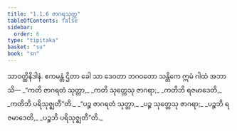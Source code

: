```yaml
---
title: "1.1.6 ဇာဂရသုတ္တ"
tableOfContents: false
sidebar:
  order: 6
type: "tipitaka"
basket: "su"
book: "sn"
---
```



<DynamicBreadcrumb />

<Division number="6" book="sn" e="ch" v="18" p="280">

<Paragraph number="19" book="sn">
သာဝတ္ထိနိဒါနံ. ဧကမန္တံ ဌိတာ ခေါ သာ ဒေဝတာ ဘဂဝတော သန္တိကေ ဣမံ ဂါထံ အဘာသိ—
</Paragraph>

<Paragraph number="20" type="verses" book="sn">
_“ကတိ ဇာဂရတံ သုတ္တာ,_  
_ကတိ သုတ္တေသု ဇာဂရာ;_  
_ကတိဘိ ရဇမာဒေတိ,_  
_ကတိဘိ ပရိသုဇ္ဈတီ”တိ._  

</Paragraph>

<Paragraph number="21" type="verses" book="sn">
_“ပဉ္စ ဇာဂရတံ သုတ္တာ,_  
_ပဉ္စ သုတ္တေသု ဇာဂရာ;_  
_ပဉ္စဘိ ရဇမာဒေတိ,_  
_ပဉ္စဘိ ပရိသုဇ္ဈတီ”တိ._
</Paragraph>
</Division>